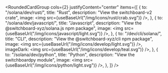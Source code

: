 
<RoundedCardGroup
  cols={2}
  justifyContent="center"
  items={[
    {
      to: "/solana/dev/rust/",
      title: "Rust",
      description: "View the switchboard-v2 crate",
      image: <img src={useBaseUrl("/img/icons/rust/crab.svg")} />,
    },
    {
      to: "/solana/dev/javascript/",
      title: "Javascript",
      description: "View the @switchboard-xyz/solana.js npm package",
      image: <img src={useBaseUrl("/img/icons/javascript/light.svg")} />,
    },
    {
      to: "/dev/cli/solana/",
      title: "CLI",
      description: "View the @switchboard-xyz/cli npm package",
      image: <img src={useBaseUrl("/img/icons/develop/light.svg")} />,
      imageDark: <img src={useBaseUrl("/img/icons/develop/teal.svg")} />,
    },
    {
      to: "/solana/dev/python",
      title: "Python",
      description: "View the switchboardpy module",
      image: <img src={useBaseUrl("/img/icons/python/light.svg")} />,
    },
  ]}
/>
